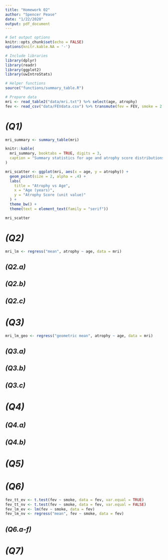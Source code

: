 ```yaml
---
title: "Homework 02"
author: "Spencer Pease"
date: "1/22/2020"
output: pdf_document
---
```


```r

# Set output options
knitr::opts_chunk$set(echo = FALSE)
options(knitr.kable.NA = '-')

# Include libraries
library(dplyr)
library(readr)
library(ggplot2)
library(uwIntroStats)

# Helper functions
source("functions/summary_table.R")

# Prepare data
mri <- read_table2("data/mri.txt") %>% select(age, atrophy)
fev <- read_csv("data/FEVdata.csv") %>% transmute(fev = FEV, smoke = 2 - SMOKE)

```

# _(Q1)_

```r
mri_summary <- summary_table(mri)

knitr::kable(
  mri_summary, booktabs = TRUE, digits = 3,
  caption = "Summary statistics for age and atrophy score distributions"  
)

```



```r

mri_scatter <- ggplot(mri, aes(x = age, y = atrophy)) + 
  geom_point(size = 2, alpha = .4) +
  labs(
    title = "Atrophy vs Age",
    x = "Age (years)",
    y = "Atrophy Score (unit value)"
  ) +
  theme_bw() +
  theme(text = element_text(family = "serif"))

mri_scatter
```

# _(Q2)_

```r
mri_lm <- regress("mean", atrophy ~ age, data = mri)
```


## _(Q2.a)_
## _(Q2.b)_
## _(Q2.c)_

# _(Q3)_

```r
mri_lm_geo <- regress("geometric mean", atrophy ~ age, data = mri)
```

## _(Q3.a)_
## _(Q3.b)_
## _(Q3.c)_

# _(Q4)_

## _(Q4.a)_
## _(Q4.b)_

# _(Q5)_

# _(Q6)_

```r


fev_tt_ev <- t.test(fev ~ smoke, data = fev, var.equal = TRUE)
fev_tt_nv <- t.test(fev ~ smoke, data = fev, var.equal = FALSE)
fev_lm_ev <- lm(fev ~ smoke, data = fev)
fev_lm_nv <- regress("mean", fev ~ smoke, data = fev)

```


## _(Q6.a-f)_

# _(Q7)_
